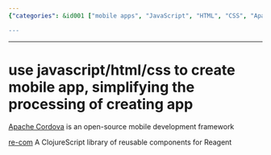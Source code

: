 ```yaml
---
{"categories": &id001 ["mobile apps", "JavaScript", "HTML", "CSS", "Apache Cordova", "re-com library", "Reagent", "ClojureScript"], "category": "Mobile App Development", "date": "2023-12-22 23:52:59", "description": "Discover the process of creating mobile apps using JavaScript, HTML, and CSS with Apache Cordova framework or delve into re-com library for Reagent that utilizes ClojureScript components.", "tags": *id001, "title": "use javascript/html/css to create mobile app, simplifying the processing of creating app"}

---
```


------

# use javascript/html/css to create mobile app, simplifying the processing of creating app

[Apache Cordova](https://dev.to/progaurab/how-to-create-android-ios-mobile-app-using-html-css-javascript-6il) is an open-source mobile development framework

[re-com](https://github.com/Day8/re-com) A ClojureScript library of reusable components for Reagent

